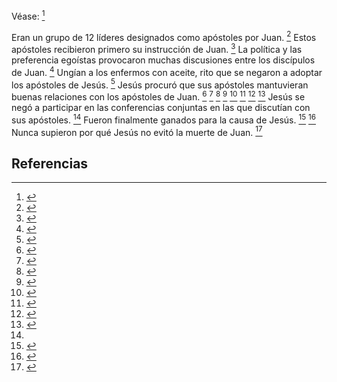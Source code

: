 Véase: <ref name="n0">{{lib|LU|135|9|1}}</ref> 

Eran un grupo de 12 líderes designados como apóstoles por Juan. <ref name="n1">{{lib|LU|144|6|1}}</ref> Estos apóstoles recibieron primero su instrucción de Juan. <ref name="n2">{{lib|LU|135|6|8}}</ref> La política y las preferencia egoístas provocaron muchas discusiones entre los discípulos de Juan. <ref name="n3">{{lib|LU|135|9|5}}</ref> Ungían a los enfermos con aceite, rito que se negaron a adoptar los apóstoles de Jesús. <ref name="n4">{{lib|LU|150|0|2}}</ref> Jesús procuró que sus apóstoles mantuvieran buenas relaciones con los apóstoles de Juan. <ref name="n5">{{lib|LU|141|3|3}}</ref> <ref name="n6">{{lib|LU|141|6|5}}</ref> <ref name="n7">{{lib|LU|143|3|1,5,7}}</ref> <ref name="n8">{{lib|LU|144|0|2}}</ref> <ref name="n9">{{lib|LU|144|6-7}}</ref> <ref name="n10">{{lib|LU|146|0|1}}</ref> <ref name="n11">{{lib|LU|146|3|9}}</ref> <ref name="n12">{{lib|LU|147|2|4 }}</ref> Jesús se negó a participar en las conferencias conjuntas en las que discutían con sus apóstoles. <ref name="n5"/> Fueron finalmente ganados para la causa de Jesús. <ref name="n13">{{lib|LU|144|7|2}}</ref> <ref name="n14">{{lib|LU|162|9|1-5}}</ref> Nunca supieron por qué Jesús no evitó la muerte de Juan. <ref name="n15">{{lib|LU|141|1|4}}</ref> 

== Referencias ==

<references/>
